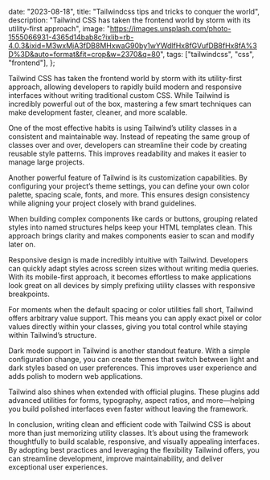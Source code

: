 

  date: "2023-08-18",
  title: "Tailwindcss tips and tricks to conquer the world",
  description:
    "Tailwind CSS has taken the frontend world by storm with its utility-first approach",
  image:
    "https://images.unsplash.com/photo-1555066931-4365d14bab8c?ixlib=rb-4.0.3&ixid=M3wxMjA3fDB8MHxwaG90by1wYWdlfHx8fGVufDB8fHx8fA%3D%3D&auto=format&fit=crop&w=2370&q=80",
  tags: ["tailwindcss", "css", "frontend"],
};


Tailwind CSS has taken the frontend world by storm with its utility-first approach, allowing developers to rapidly build modern and responsive interfaces without writing traditional custom CSS. While Tailwind is incredibly powerful out of the box, mastering a few smart techniques can make development faster, cleaner, and more scalable.

One of the most effective habits is using Tailwind’s utility classes in a consistent and maintainable way. Instead of repeating the same group of classes over and over, developers can streamline their code by creating reusable style patterns. This improves readability and makes it easier to manage large projects.

Another powerful feature of Tailwind is its customization capabilities. By configuring your project’s theme settings, you can define your own color palette, spacing scale, fonts, and more. This ensures design consistency while aligning your project closely with brand guidelines.

When building complex components like cards or buttons, grouping related styles into named structures helps keep your HTML templates clean. This approach brings clarity and makes components easier to scan and modify later on.

Responsive design is made incredibly intuitive with Tailwind. Developers can quickly adapt styles across screen sizes without writing media queries. With its mobile-first approach, it becomes effortless to make applications look great on all devices by simply prefixing utility classes with responsive breakpoints.

For moments when the default spacing or color utilities fall short, Tailwind offers arbitrary value support. This means you can apply exact pixel or color values directly within your classes, giving you total control while staying within Tailwind’s structure.

Dark mode support in Tailwind is another standout feature. With a simple configuration change, you can create themes that switch between light and dark styles based on user preferences. This improves user experience and adds polish to modern web applications.

Tailwind also shines when extended with official plugins. These plugins add advanced utilities for forms, typography, aspect ratios, and more—helping you build polished interfaces even faster without leaving the framework.

In conclusion, writing clean and efficient code with Tailwind CSS is about more than just memorizing utility classes. It’s about using the framework thoughtfully to build scalable, responsive, and visually appealing interfaces. By adopting best practices and leveraging the flexibility Tailwind offers, you can streamline development, improve maintainability, and deliver exceptional user experiences.